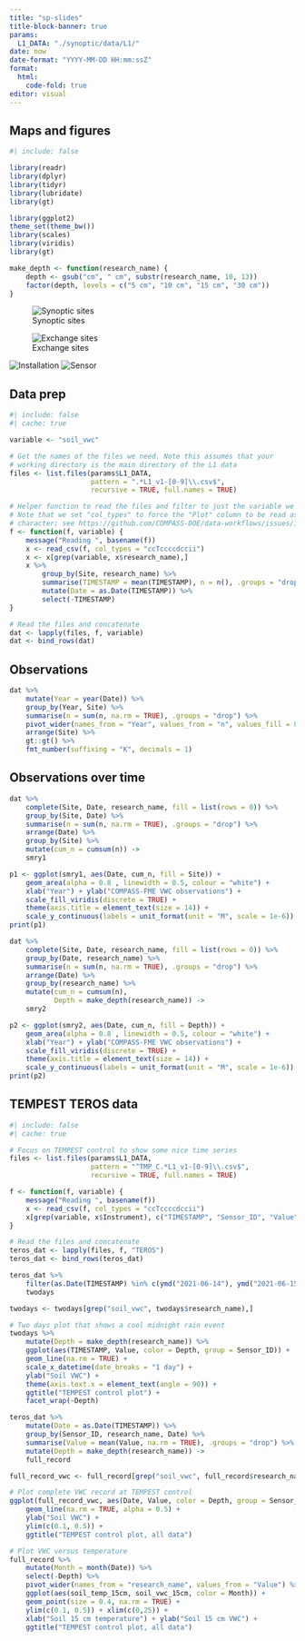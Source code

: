```yaml
---
title: "sp-slides"
title-block-banner: true
params:
  L1_DATA: "./synoptic/data/L1/"
date: now
date-format: "YYYY-MM-DD HH:mm:ssZ"
format: 
  html:
    code-fold: true
editor: visual
---
```


## Maps and figures

```r
#| include: false

library(readr)
library(dplyr)
library(tidyr)
library(lubridate)
library(gt)

library(ggplot2)
theme_set(theme_bw())
library(scales)
library(viridis)
library(gt)

make_depth <- function(research_name) {
    depth <- gsub("cm", " cm", substr(research_name, 10, 13))
    factor(depth, levels = c("5 cm", "10 cm", "15 cm", "30 cm"))
}
```

![Synoptic sites](synoptic/docs/synoptic_sites.png)

![Exchange sites](synoptic/docs/exchange-synoptic.png)

![Installation](synoptic/docs/alice_install.jpg)
![Sensor](synoptic/docs/teros-12-soil-water-potential-sensor-curved.png)


## Data prep

```r
#| include: false
#| cache: true

variable <- "soil_vwc"

# Get the names of the files we need. Note this assumes that your
# working directory is the main directory of the L1 data
files <- list.files(params$L1_DATA,
                    pattern = ".*L1_v1-[0-9]\\.csv$", 
                    recursive = TRUE, full.names = TRUE)

# Helper function to read the files and filter to just the variable we want
# Note that we set "col_types" to force the "Plot" column to be read as a
# character; see https://github.com/COMPASS-DOE/data-workflows/issues/186
f <- function(f, variable) {
    message("Reading ", basename(f))
    x <- read_csv(f, col_types = "ccTccccdccii")
    x <- x[grep(variable, x$research_name),]
    x %>% 
        group_by(Site, research_name) %>% 
        summarise(TIMESTAMP = mean(TIMESTAMP), n = n(), .groups = "drop") %>% 
        mutate(Date = as.Date(TIMESTAMP)) %>% 
        select(-TIMESTAMP)
}

# Read the files and concatenate
dat <- lapply(files, f, variable)
dat <- bind_rows(dat)

```

## Observations

```r
dat %>% 
    mutate(Year = year(Date)) %>% 
    group_by(Year, Site) %>% 
    summarise(n = sum(n, na.rm = TRUE), .groups = "drop") %>% 
    pivot_wider(names_from = "Year", values_from = "n", values_fill = 0) %>% 
    arrange(Site) %>% 
    gt::gt() %>% 
    fmt_number(suffixing = "K", decimals = 1)
```

## Observations over time

```r
dat %>%
    complete(Site, Date, research_name, fill = list(rows = 0)) %>%
    group_by(Site, Date) %>%
    summarise(n = sum(n, na.rm = TRUE), .groups = "drop") %>%
    arrange(Date) %>%
    group_by(Site) %>%
    mutate(cum_n = cumsum(n)) ->
    smry1

p1 <- ggplot(smry1, aes(Date, cum_n, fill = Site)) +
    geom_area(alpha = 0.8 , linewidth = 0.5, colour = "white") +
    xlab("Year") + ylab("COMPASS-FME VWC observations") +
    scale_fill_viridis(discrete = TRUE) +
    theme(axis.title = element_text(size = 14)) +
    scale_y_continuous(labels = unit_format(unit = "M", scale = 1e-6))
print(p1)

dat %>%
    complete(Site, Date, research_name, fill = list(rows = 0)) %>%
    group_by(Date, research_name) %>%
    summarise(n = sum(n, na.rm = TRUE), .groups = "drop") %>%
    arrange(Date) %>%
    group_by(research_name) %>%
    mutate(cum_n = cumsum(n),
           Depth = make_depth(research_name)) ->
    smry2

p2 <- ggplot(smry2, aes(Date, cum_n, fill = Depth)) +
    geom_area(alpha = 0.8 , linewidth = 0.5, colour = "white") +
    xlab("Year") + ylab("COMPASS-FME VWC observations") +
    scale_fill_viridis(discrete = TRUE) +
    theme(axis.title = element_text(size = 14)) +
    scale_y_continuous(labels = unit_format(unit = "M", scale = 1e-6))
print(p2)
```

## TEMPEST TEROS data

```r
#| include: false
#| cache: true

# Focus on TEMPEST control to show some nice time series
files <- list.files(params$L1_DATA,
                    pattern = "^TMP_C.*L1_v1-[0-9]\\.csv$", 
                    recursive = TRUE, full.names = TRUE)

f <- function(f, variable) {
    message("Reading ", basename(f))
    x <- read_csv(f, col_types = "ccTccccdccii")
    x[grep(variable, x$Instrument), c("TIMESTAMP", "Sensor_ID", "Value", "research_name")]
}

# Read the files and concatenate
teros_dat <- lapply(files, f, "TEROS")
teros_dat <- bind_rows(teros_dat)
```

```r
teros_dat %>% 
    filter(as.Date(TIMESTAMP) %in% c(ymd("2021-06-14"), ymd("2021-06-15"))) ->
    twodays

twodays <- twodays[grep("soil_vwc", twodays$research_name),]

# Two days plot that shows a cool midnight rain event
twodays %>%
    mutate(Depth = make_depth(research_name)) %>% 
    ggplot(aes(TIMESTAMP, Value, color = Depth, group = Sensor_ID)) + 
    geom_line(na.rm = TRUE) +
    scale_x_datetime(date_breaks = "1 day") +
    ylab("Soil VWC") +
    theme(axis.text.x = element_text(angle = 90)) +
    ggtitle("TEMPEST control plot") +
    facet_wrap(~Depth)
```

```r
teros_dat %>% 
    mutate(Date = as.Date(TIMESTAMP)) %>% 
    group_by(Sensor_ID, research_name, Date) %>% 
    summarise(Value = mean(Value, na.rm = TRUE), .groups = "drop") %>% 
    mutate(Depth = make_depth(research_name)) ->
    full_record

full_record_vwc <- full_record[grep("soil_vwc", full_record$research_name),]

# Plot complete VWC record at TEMPEST control
ggplot(full_record_vwc, aes(Date, Value, color = Depth, group = Sensor_ID)) + 
    geom_line(na.rm = TRUE, alpha = 0.5) +
    ylab("Soil VWC") +
    ylim(c(0.1, 0.5)) +
    ggtitle("TEMPEST control plot, all data")

# Plot VWC versus temperature
full_record %>% 
    mutate(Month = month(Date)) %>% 
    select(-Depth) %>% 
    pivot_wider(names_from = "research_name", values_from = "Value") %>% 
    ggplot(aes(soil_temp_15cm, soil_vwc_15cm, color = Month)) + 
    geom_point(size = 0.4, na.rm = TRUE) +
    ylim(c(0.1, 0.5)) + xlim(c(0,25)) +
    xlab("Soil 15 cm temperature") + ylab("Soil 15 cm VWC") +
    ggtitle("TEMPEST control plot, all data")
```

